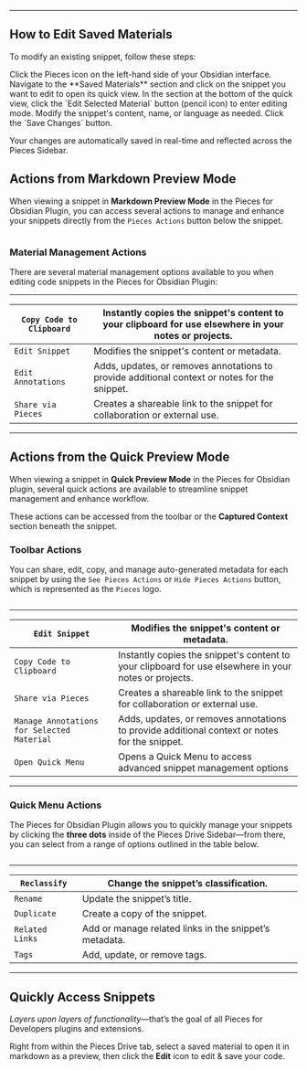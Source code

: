 ***

## How to Edit Saved Materials

To modify an existing snippet, follow these steps:

<Steps>
  <Step title="Open the Pieces Sidebar">
    Click the Pieces icon on the left-hand side of your Obsidian interface.
  </Step>

  <Step title="Locate and Open the Snippet">
    Navigate to the **Saved Materials** section and click on the snippet you want to edit to open its quick view.
  </Step>

  <Step title="Navigate to the Edit Button">
    In the section at the bottom of the quick view, click the `Edit Selected Material` button (pencil icon) to enter editing mode.
  </Step>

  <Step title="Make Your Changes">
    Modify the snippet's content, name, or language as needed.
  </Step>

  <Step title="Save Your Edits">
    Click the `Save Changes` button.
  </Step>
</Steps>

<Image src="https://storage.googleapis.com/hashnode_product_documentation_assets/obsidian_plugin_assets/using_snippets/edit_update/editing_snippet_OBS.png" alt="" align="center" fullwidth="true" />

Your changes are automatically saved in real-time and reflected across the Pieces Sidebar.

## Actions from Markdown Preview Mode

When viewing a snippet in **Markdown Preview Mode** in the Pieces for Obsidian Plugin, you can access several actions to manage and enhance your snippets directly from the `Pieces Actions` button below the snippet.

<Image src="https://storage.googleapis.com/hashnode_product_documentation_assets/obsidian_plugin_assets/using_snippets/edit_update/code_block_quick_actions_OBS.png" alt="" align="center" fullwidth="true" />

### Material Management Actions

There are several material management options available to you when editing code snippets in the Pieces for Obsidian Plugin:

***

| `Copy Code to Clipboard` | Instantly copies the snippet's content to your clipboard for use elsewhere in your notes or projects. |
| ------------------------ | ----------------------------------------------------------------------------------------------------- |
| `Edit Snippet`           | Modifies the snippet's content or metadata.                                                           |
| `Edit Annotations`       | Adds, updates, or removes annotations to provide additional context or notes for the snippet.         |
| `Share via Pieces`       | Creates a shareable link to the snippet for collaboration or external use.                            |

***

## Actions from the Quick Preview Mode

When viewing a snippet in **Quick Preview Mode** in the Pieces for Obsidian plugin, several quick actions are available to streamline snippet management and enhance workflow.

These actions can be accessed from the toolbar or the **Captured Context** section beneath the snippet.

### Toolbar Actions

You can share, edit, copy, and manage auto-generated metadata for each snippet by using the `See Pieces Actions` or `Hide Pieces Actions` button, which is represented as the `Pieces` logo.

<Image src="https://cdn.hashnode.com/res/hashnode/image/upload/v1735852860603/96dd81de-04ac-4e0f-8f91-20423d362a62.png" alt="" align="center" fullwidth="true" />

***

| `Edit Snippet`                             | Modifies the snippet's content or metadata.                                                           |
| ------------------------------------------ | ----------------------------------------------------------------------------------------------------- |
| `Copy Code to Clipboard`                   | Instantly copies the snippet's content to your clipboard for use elsewhere in your notes or projects. |
| `Share via Pieces`                         | Creates a shareable link to the snippet for collaboration or external use.                            |
| `Manage Annotations for Selected Material` | Adds, updates, or removes annotations to provide additional context or notes for the snippet.         |
| `Open Quick Menu`                          | Opens a Quick Menu to access advanced snippet management options                                      |

***

### Quick Menu Actions

The Pieces for Obsidian Plugin allows you to quickly manage your snippets by clicking the **three dots** inside of the Pieces Drive Sidebar—from there, you can select from a range of options outlined in the table below.

<Image src="https://cdn.hashnode.com/res/hashnode/image/upload/v1735853054529/bd3f4259-a427-425d-83fb-780e62ffa82d.png" alt="" align="center" fullwidth="true" />

***

| `Reclassify`    | Change the snippet’s classification.                   |
| --------------- | ------------------------------------------------------ |
| `Rename`        | Update the snippet’s title.                            |
| `Duplicate`     | Create a copy of the snippet.                          |
| `Related Links` | Add or manage related links in the snippet’s metadata. |
| `Tags`          | Add, update, or remove tags.                           |

***

## Quickly Access Snippets

*Layers upon layers of functionality*—that’s the goal of all Pieces for Developers plugins and extensions.

Right from within the Pieces Drive tab, select a saved material to open it in markdown as a preview, then click the **Edit** icon to edit & save your code.

<Image src="https://storage.googleapis.com/hashnode_product_documentation_assets/obsidian_plugin_assets/using_snippets/edit_update/editing_a_snippet.gif" alt="" align="center" fullwidth="true" />
